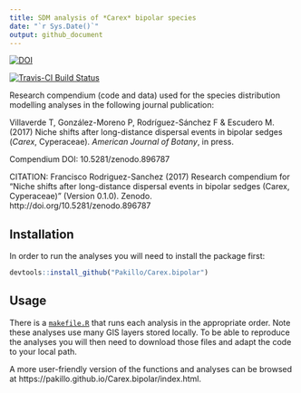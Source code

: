 ```yaml
---
title: SDM analysis of *Carex* bipolar species
date: "`r Sys.Date()`"
output: github_document
---
```


[![DOI](https://zenodo.org/badge/89584660.svg)](https://zenodo.org/badge/latestdoi/89584660)

[![Travis-CI Build Status](https://travis-ci.org/Pakillo/Carex.bipolar.svg?branch=master)](https://travis-ci.org/Pakillo/Carex.bipolar)

Research compendium (code and data) used for the species distribution modelling analyses in the following journal publication:

Villaverde T, González-Moreno P, Rodríguez-Sánchez F & Escudero M. (2017) Niche shifts after long-distance dispersal events in bipolar sedges (*Carex*, Cyperaceae). *American Journal of Botany*, in press.

Compendium DOI: 10.5281/zenodo.896787

CITATION: Francisco Rodriguez-Sanchez (2017) Research compendium for "Niche shifts after long-distance dispersal events in bipolar sedges (Carex, Cyperaceae)" (Version 0.1.0). Zenodo. http://doi.org/10.5281/zenodo.896787


## Installation

In order to run the analyses you will need to install the package first:

```r
devtools::install_github("Pakillo/Carex.bipolar")
```


## Usage

There is a [`makefile.R`](https://github.com/Pakillo/Carex.bipolar/blob/master/makefile.R) that runs each analysis in the appropriate order. Note these analyses use many GIS layers stored locally. To be able to reproduce the analyses you will then need to download those files and adapt the code to your local path.

A more user-friendly version of the functions and analyses can be browsed at https://pakillo.github.io/Carex.bipolar/index.html.



